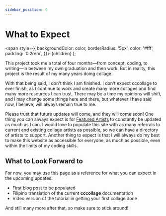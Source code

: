 ```yaml
---
sidebar_position: 6
---
```


# What to Expect

  <span
    style={{
      backgroundColor: color,
      borderRadius: '5px',
      color: '#fff',
      padding: '0.2rem',
    }}>
    {children}
  </span>
);

This project took me a total of four months—from concept, coding, to writing—in between my own graduation and then work. But in reality, this project is the result of my many years doing collage.

With that being said, I don't think I am finished. I don't expect <Highlight color="black">cccollage</Highlight> to ever finish, as I continue to work and create many more collages and find many more resources I can trust. There may be a time my opinions will shift, and I may change some things here and there, but whatever I have said now, I believe, will always remain true to me. 

Please trust that future updates will come, and they will come soon! One thing you can always expect is for [Featured Artists](../featured-artists/get-featured) to constantly be updated as much as I can. I would love to populate this site with as many referrals to current and existing collage artists as possible, so we can have a directory of artists to support. 
Another thing to expect is that I will always do my best to make this website as accessible for everyone, as much as possible, even within the limits of my coding skills. 

## What to Look Forward to

For now, you may use this page as a reference for what you can expect in the upcoming updates:
- First blog post to be populated
- Filipino translation of the current **cccollage** documentation
- Video version of the tutorial in getting your first collage done

And still many more after that, so make sure to stick around! 